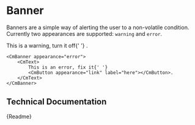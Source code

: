 

<Meta title="Components/Visual/Banner" component={CmBanner} />

# Banner

Banners are a simple way of alerting the user to a non-volatile condition. Currently two appearances are supported: `warning` and `error`.

<Canvas>
	<CmBanner appearance="warning">
		<CmText>
			This is a warning, turn it off{' '}
			<CmButton appearance="link" label="here"></CmButton>.
		</CmText>
	</CmBanner>

    <CmBanner appearance="error">
    	<CmText>
    		This is an error, fix it{' '}
    		<CmButton appearance="link" label="here"></CmButton>.
    	</CmText>
    </CmBanner>

</Canvas>

## Technical Documentation

<Description>{Readme}</Description>
